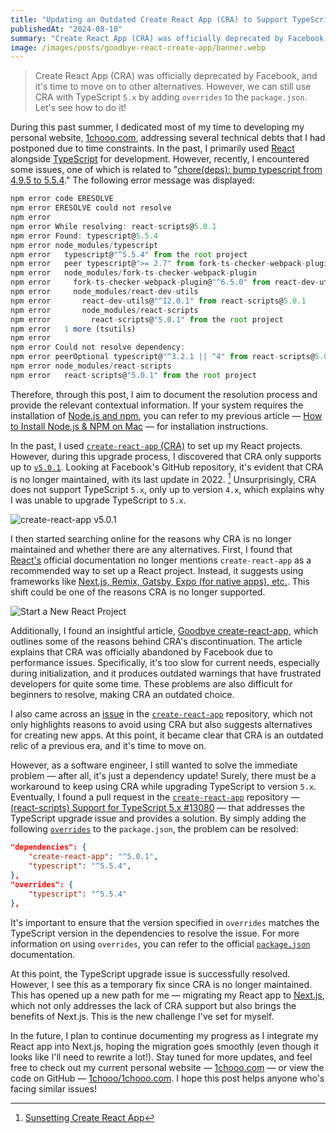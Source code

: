 ```yaml
---
title: "Updating an Outdated Create React App (CRA) to Support TypeScript 5.x"
publishedAt: "2024-08-10"
summary: "Create React App (CRA) was officially deprecated by Facebook, and it's time to move on to other alternatives. However, we can still use CRA with TypeScript `5.x` by adding `overrides` to the `package.json`. Let's see how to do it!"
image: /images/posts/goodbye-react-create-app/banner.webp
---
```


> Create React App (CRA) was officially deprecated by Facebook, and it's time to move on to other alternatives. However, we can still use CRA with TypeScript `5.x` by adding `overrides` to the `package.json`. Let's see how to do it!

During this past summer, I dedicated most of my time to developing my personal website, [1chooo.com](https://1chooo.com), addressing several technical debts that I had postponed due to time constraints. In the past, I primarily used [React](https://react.dev/) alongside [TypeScript](https://www.typescriptlang.org/) for development. However, recently, I encountered some issues, one of which is related to "[chore(deps): bump typescript from 4.9.5 to 5.5.4](https://github.com/1chooo/portfolio/pull/76)." The following error message was displayed:

```typescript
npm error code ERESOLVE
npm error ERESOLVE could not resolve
npm error
npm error While resolving: react-scripts@5.0.1
npm error Found: typescript@5.5.4
npm error node_modules/typescript
npm error   typescript@"^5.5.4" from the root project
npm error   peer typescript@">= 2.7" from fork-ts-checker-webpack-plugin@6.5.3
npm error   node_modules/fork-ts-checker-webpack-plugin
npm error     fork-ts-checker-webpack-plugin@"^6.5.0" from react-dev-utils@12.0.1
npm error     node_modules/react-dev-utils
npm error       react-dev-utils@"^12.0.1" from react-scripts@5.0.1
npm error       node_modules/react-scripts
npm error         react-scripts@"5.0.1" from the root project
npm error   1 more (tsutils)
npm error
npm error Could not resolve dependency:
npm error peerOptional typescript@"^3.2.1 || ^4" from react-scripts@5.0.1
npm error node_modules/react-scripts
npm error   react-scripts@"5.0.1" from the root project
```

Therefore, through this post, I aim to document the resolution process and provide the relevant contextual information. If your system requires the installation of [Node.js and npm](https://nodejs.org/), you can refer to my previous article — [How to Install Node.js & NPM on Mac](/blog/mac-install-nodejs-npm) — for installation instructions.

In the past, I used [`create-react-app` (CRA)](https://github.com/facebook/create-react-app) to set up my React projects. However, during this upgrade process, I discovered that CRA only supports up to [`v5.0.1`](https://github.com/facebook/create-react-app/releases/tag/v5.0.1). Looking at Facebook's GitHub repository, it's evident that CRA is no longer maintained, with its last update in 2022. [^1] Unsurprisingly, CRA does not support TypeScript `5.x`, only up to version `4.x`, which explains why I was unable to upgrade TypeScript to `5.x`.

![create-react-app v5.0.1](/images/posts/goodbye-react-create-app/create-react-app-v-5-0-1.webp)

I then started searching online for the reasons why CRA is no longer maintained and whether there are any alternatives. First, I found that [React's](https://react.dev/) official documentation no longer mentions `create-react-app` as a recommended way to set up a React project. Instead, it suggests using frameworks like [Next.js, Remix, Gatsby, Expo (for native apps), etc.](https://react.dev/learn/start-a-new-react-project). This shift could be one of the reasons CRA is no longer supported.

![Start a New React Project](/images/posts/goodbye-react-create-app/start-a-new-react-project.webp)

Additionally, I found an insightful article, [Goodbye create-react-app](https://dev.to/ag2byte/create-react-app-is-officially-dead-h7o), which outlines some of the reasons behind CRA's discontinuation. The article explains that CRA was officially abandoned by Facebook due to performance issues. Specifically, it's too slow for current needs, especially during initialization, and it produces outdated warnings that have frustrated developers for quite some time. These problems are also difficult for beginners to resolve, making CRA an outdated choice.

I also came across an [issue](https://github.com/facebook/create-react-app/issues/12628) in the [`create-react-app`](https://github.com/facebook/create-react-app) repository, which not only highlights reasons to avoid using CRA but also suggests alternatives for creating new apps. At this point, it became clear that CRA is an outdated relic of a previous era, and it's time to move on.

However, as a software engineer, I still wanted to solve the immediate problem — after all, it's just a dependency update! Surely, there must be a workaround to keep using CRA while upgrading TypeScript to version `5.x`. Eventually, I found a pull request in the [`create-react-app`](https://github.com/facebook/create-react-app) repository — [(react-scripts) Support for TypeScript 5.x #13080](https://github.com/facebook/create-react-app/issues/13080) — that addresses the TypeScript upgrade issue and provides a solution. By simply adding the following [`overrides`](https://docs.npmjs.com/cli/v8/configuring-npm/package-json#overrides) to the `package.json`, the problem can be resolved:

```json
"dependencies": {
    "create-react-app": "^5.0.1",
    "typescript": "^5.5.4",
},
"overrides": {
    "typescript": "^5.5.4"
},
```

It's important to ensure that the version specified in `overrides` matches the TypeScript version in the dependencies to resolve the issue. For more information on using `overrides`, you can refer to the official [`package.json`](https://docs.npmjs.com/cli/v8/configuring-npm/package-json#overrides) documentation.

At this point, the TypeScript upgrade issue is successfully resolved. However, I see this as a temporary fix since CRA is no longer maintained. This has opened up a new path for me — migrating my React app to [Next.js](https://nextjs.org/), which not only addresses the lack of CRA support but also brings the benefits of Next.js. This is the new challenge I've set for myself.

In the future, I plan to continue documenting my progress as I integrate my React app into Next.js, hoping the migration goes smoothly (even though it looks like I'll need to rewrite a lot!). Stay tuned for more updates, and feel free to check out my current personal website — [1chooo.com](https://1chooo.com) — or view the code on GitHub — [1chooo/1chooo.com](https://github.com/1chooo/portfolio). I hope this post helps anyone who's facing similar issues!

[^1]: [Sunsetting Create React App](https://react.dev/blog/2025/02/14/sunsetting-create-react-app)
